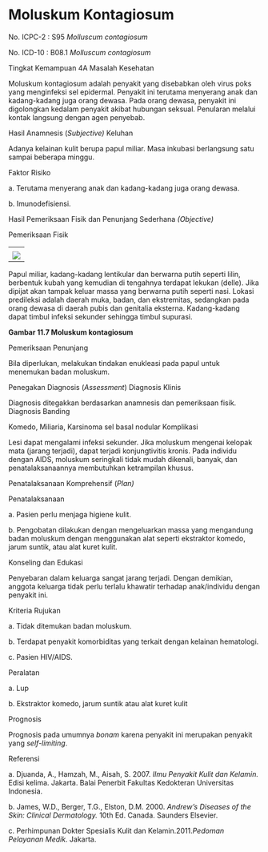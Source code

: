 # Moluskum Kontagiosum

No. ICPC-2 : S95 _Molluscum contagiosum_

No. ICD-10 : B08.1 _Molluscum contagiosum_

Tingkat Kemampuan 4A Masalah Kesehatan

Moluskum kontagiosum adalah penyakit yang disebabkan oleh virus poks yang menginfeksi sel epidermal. Penyakit ini terutama menyerang anak dan kadang-kadang juga orang dewasa. Pada orang dewasa, penyakit ini digolongkan kedalam penyakit akibat hubungan seksual. Penularan melalui kontak langsung dengan agen penyebab.

Hasil Anamnesis (_Subjective)_ Keluhan

Adanya kelainan kulit berupa papul miliar. Masa inkubasi berlangsung satu sampai beberapa minggu.

Faktor Risiko

a. Terutama menyerang anak dan kadang-kadang juga orang dewasa.

b. Imunodefisiensi.

Hasil Pemeriksaan Fisik dan Penunjang Sederhana _(Objective)_

Pemeriksaan Fisik

| |
| --- |
| |
| ![](/1186/image127.jpg) |

 
Papul miliar, kadang-kadang lentikular dan berwarna putih seperti lilin, berbentuk kubah yang kemudian di tengahnya terdapat lekukan (delle). Jika dipijat akan tampak keluar massa yang berwarna putih seperti nasi. Lokasi predileksi adalah daerah muka, badan, dan ekstremitas, sedangkan pada orang dewasa di daerah pubis dan genitalia eksterna. Kadang-kadang dapat timbul infeksi sekunder sehingga timbul supurasi.

**Gambar 11.7 Moluskum kontagiosum**

Pemeriksaan Penunjang

Bila diperlukan, melakukan tindakan enukleasi pada papul untuk menemukan badan moluskum.

Penegakan Diagnosis (_Assessment_) Diagnosis Klinis

Diagnosis ditegakkan berdasarkan anamnesis dan pemeriksaan fisik. Diagnosis Banding

Komedo, Miliaria, Karsinoma sel basal nodular Komplikasi

Lesi dapat mengalami infeksi sekunder. Jika moluskum mengenai kelopak mata (jarang terjadi), dapat terjadi konjungtivitis kronis. Pada individu dengan AIDS, moluskum seringkali tidak mudah dikenali, banyak, dan penatalaksanaannya membutuhkan ketrampilan khusus.

Penatalaksanaan Komprehensif (_Plan)_

Penatalaksanaan

a. Pasien perlu menjaga higiene kulit.

b. Pengobatan dilakukan dengan mengeluarkan massa yang mengandung badan moluskum dengan menggunakan alat seperti ekstraktor komedo, jarum suntik, atau alat kuret kulit.

Konseling dan Edukasi

Penyebaran dalam keluarga sangat jarang terjadi. Dengan demikian, anggota keluarga tidak perlu terlalu khawatir terhadap anak/individu dengan penyakit ini.

Kriteria Rujukan

a. Tidak ditemukan badan moluskum.

b. Terdapat penyakit komorbiditas yang terkait dengan kelainan hematologi.

c. Pasien HIV/AIDS.

Peralatan

a. Lup

b. Ekstraktor komedo, jarum suntik atau alat kuret kulit

 

Prognosis

Prognosis pada umumnya _bonam_ karena penyakit ini merupakan penyakit yang _self-limiting_.

Referensi

a. Djuanda, A., Hamzah, M., Aisah, S. 2007. _Ilmu Penyakit Kulit dan Kelamin._ Edisi kelima. Jakarta. Balai Penerbit Fakultas Kedokteran Universitas Indonesia.

b. James, W.D., Berger, T.G., Elston, D.M. 2000. _Andrew’s Diseases of the Skin: Clinical Dermatology._ 10th Ed. Canada. Saunders Elsevier.

c. Perhimpunan Dokter Spesialis Kulit dan Kelamin.2011._Pedoman Pelayanan Medik_. Jakarta.
